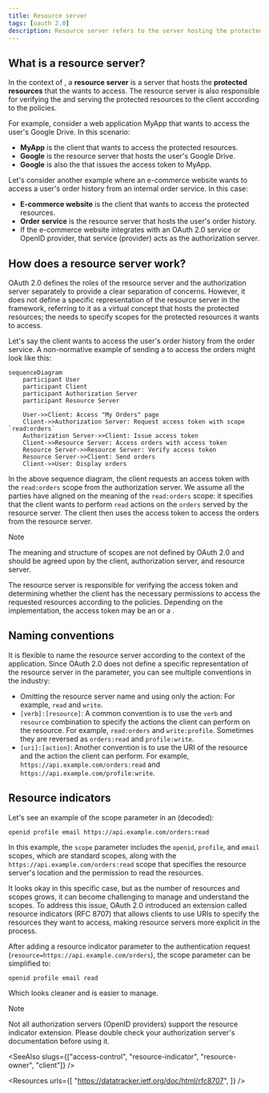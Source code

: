 ```yaml
---
title: Resource server
tags: [oauth 2.0]
description: Resource server refers to the server hosting the protected resources that the client wants to access. It also has the responsibility to verify the access tokens and serve the protected resources to the client.
---
```


## What is a resource server?

In the context of <Ref slug="oauth-2.0" />, a **resource server** is a server that hosts the **protected resources** that the <Ref slug="client" /> wants to access. The resource server is also responsible for verifying the <Ref slug="access-token" /> and serving the protected resources to the client according to the <Ref slug="access-control" /> policies.

For example, consider a web application MyApp that wants to access the user's Google Drive. In this scenario:

- **MyApp** is the client that wants to access the protected resources.
- **Google** is the resource server that hosts the user's Google Drive.
- **Google** is also the <Ref slug="authorization-server" /> that issues the access token to MyApp.

Let's consider another example where an e-commerce website wants to access a user's order history from an internal order service. In this case:

- **E-commerce website** is the client that wants to access the protected resources.
- **Order service** is the resource server that hosts the user's order history.
- If the e-commerce website integrates with an OAuth 2.0 service or OpenID provider, that service (provider) acts as the authorization server.

## How does a resource server work?

OAuth 2.0 defines the roles of the resource server and the authorization server separately to provide a clear separation of concerns. However, it does not define a specific representation of the resource server in the framework, referring to it as a virtual concept that hosts the protected resources; the <Ref slug="client" /> needs to specify <Ref slug="scope">scopes</Ref> for the protected resources it wants to access.

Let's say the client wants to access the user's order history from the order service. A non-normative example of sending a <Ref slug="token-request" /> to access the orders might look like this:

```mermaid
sequenceDiagram
    participant User
    participant Client
    participant Authorization Server
    participant Resource Server

    User->>Client: Access "My Orders" page
    Client->>Authorization Server: Request access token with scope `read:orders`
    Authorization Server->>Client: Issue access token
    Client->>Resource Server: Access orders with access token
    Resource Server->>Resource Server: Verify access token
    Resource Server->>Client: Send orders
    Client->>User: Display orders
```

In the above sequence diagram, the client requests an access token with the `read:orders` scope from the authorization server. We assume all the parties have aligned on the meaning of the `read:orders` scope: it specifies that the client wants to perform `read` actions on the `orders` served by the resource server. The client then uses the access token to access the orders from the resource server.

> [!Note]
> The meaning and structure of scopes are not defined by OAuth 2.0 and should be agreed upon by the client, authorization server, and resource server.

The resource server is responsible for verifying the access token and determining whether the client has the necessary permissions to access the requested resources according to the <Ref slug="access-control" /> policies. Depending on the implementation, the access token may be an <Ref slug="opaque-token" /> or a <Ref slug="jwt" />.

## Naming conventions

It is flexible to name the resource server according to the context of the application. Since OAuth 2.0 does not define a specific representation of the resource server in the <Ref slug="scope" /> parameter, you can see multiple conventions in the industry:

- Omitting the resource server name and using only the action: For example, `read` and `write`.
- `[verb]:[resource]`: A common convention is to use the `verb` and `resource` combination to specify the actions the client can perform on the resource. For example, `read:orders` and `write:profile`. Sometimes they are reversed as `orders:read` and `profile:write`.
- `[uri]:[action]`: Another convention is to use the URI of the resource and the action the client can perform. For example, `https://api.example.com/orders:read` and `https://api.example.com/profile:write`.

## Resource indicators

Let's see an example of the scope parameter in an <Ref slug="authentication-request" /> (decoded):

```plaintext
openid profile email https://api.example.com/orders:read
```

In this example, the `scope` parameter includes the `openid`, `profile`, and `email` scopes, which are <Ref slug="openid-connect" /> standard scopes, along with the `https://api.example.com/orders:read` scope that specifies the resource server's location and the permission to read the resources.

It looks okay in this specific case, but as the number of resources and scopes grows, it can become challenging to manage and understand the scopes. To address this issue, OAuth 2.0 introduced an extension called <Ref slug="resource-indicator">resource indicators</Ref> (RFC 8707) that allows clients to use URIs to specify the resources they want to access, making resource servers more explicit in the process.

After adding a resource indicator parameter to the authentication request (`resource=https://api.example.com/orders`), the scope parameter can be simplified to:

```plaintext
openid profile email read
```

Which looks cleaner and is easier to manage.

> [!Note]
> Not all authorization servers (OpenID providers) support the resource indicator extension. Please double check your authorization server's documentation before using it.

<SeeAlso slugs={["access-control", "resource-indicator", "resource-owner", "client"]} />

<Resources
  urls={[
    "https://datatracker.ietf.org/doc/html/rfc8707",
  ]}
/>
